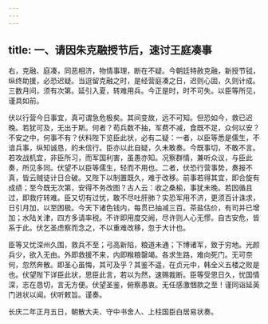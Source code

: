 ```yaml
---
---
---
```

title: 一、请因朱克融授节后，速讨王庭凑事
---



右，克融、庭凑，同恶相济，物情事理，断在不疑。今朝廷特赦克融，新授节钺，纵终助援，必恐迟疑。当逗留克融之时，是经营庭凑之日，迟则心固，久则计成。三数月间，须有次第。延引入夏，转难用兵。今正是时，时不可失。以臣等所见，谨具如前。

伏以行营今日事宜，真可谓急危极矣。其间变故，远不可知。但恐如今，救已迟晚。若犹可及，无出于斯。何者？苟兵数不抽，军费不减，食既不足，众何以安？不安之中，何事不有？伏料陛下览臣此状，必有二疑：一者，以臣等悉是儒生，不谙兵事，纵知诚恳，的未信行。臣亦以此自疑，久未敢奏。今既事切，不敢不言。若攻战机宜，非臣所习，而军国利害，虽愚亦知。况察群情，兼听众议，与臣此奏，所见多同。伏望不以臣等儒生，轻而不用也。二者，伏恐行营事势，奏报不真，皆云贼徒计日合破。又陛下以制置既久，难于改移。前事若得其宜，即合旋有成绩；至今既无次第，安得不务改图？古人云：收之桑榆，事犹未晚。若因循且过，即救疗转难。臣又切有过忧，敢不尽吐肝肺？实恐军用不济，更须百计诛求，日引月加，以至困极。今天下诸色钱内，每贯已抽减三百。茶盐估价，有司并已增加；水陆关津，四方多请率税。不许即用度交阙，尽许则人心无憀。自古安危，皆系于此。伏乞圣虑察而念之，不以重难改移，忽于大计也。

臣等又忧深州久围，救兵不至；弓高新陷，粮道未通；下博诸军，致于穷地。光颜兵少，欲入无由。外即救援不来，内即糇粮罄竭。各求生路，难向死门。无可奈何，忽然奔散。即圣心虽悔，其可及乎？其鉴不遥，在贞元中，韩全义五楼之败是也。伏望陛下详臣此状，思臣此言，若以为然，速赐裁断。臣等受恩日久，忧国情深，志在恳切，言无方便。伏望圣鉴，俯察愚衷。无任感激悃款之至！谨同诣延英门进状以闻。伏听敕旨。谨奏。

长庆二年正月五日，朝散大夫、守中书舍人、上柱国臣白居易状奏。